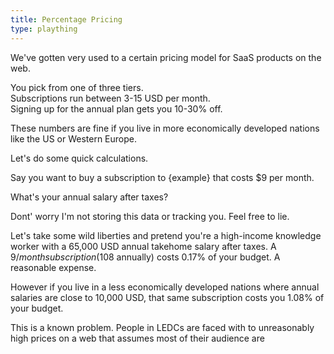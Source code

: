 ```yaml
---
title: Percentage Pricing
type: plaything
---
```


We've gotten very used to a certain pricing model for SaaS products on the web.

You pick from one of three tiers.  
Subscriptions run between 3-15 USD per month.  
Signing up for the annual plan gets you 10-30% off.

These numbers are fine if you live in more economically developed nations like the US or Western Europe.

Let's do some quick calculations.

Say you want to buy a subscription to {example} that costs $9 per month.

What's your annual salary after taxes?

<PercentageCalculator />

Dont' worry I'm not storing this data or tracking you. Feel free to lie.

Let's take some wild liberties and pretend you're a high-income knowledge worker with a 65,000 USD annual takehome salary after taxes. A $9/month subscription ($108 annually) costs 0.17% of your budget. A reasonable expense.

However if you live in a less economically developed nations where annual salaries are close to 10,000 USD, that same subscription costs you 1.08% of your budget.

This is a known problem. People in LEDCs are faced with to unreasonably high prices on a web that assumes most of their audience are
